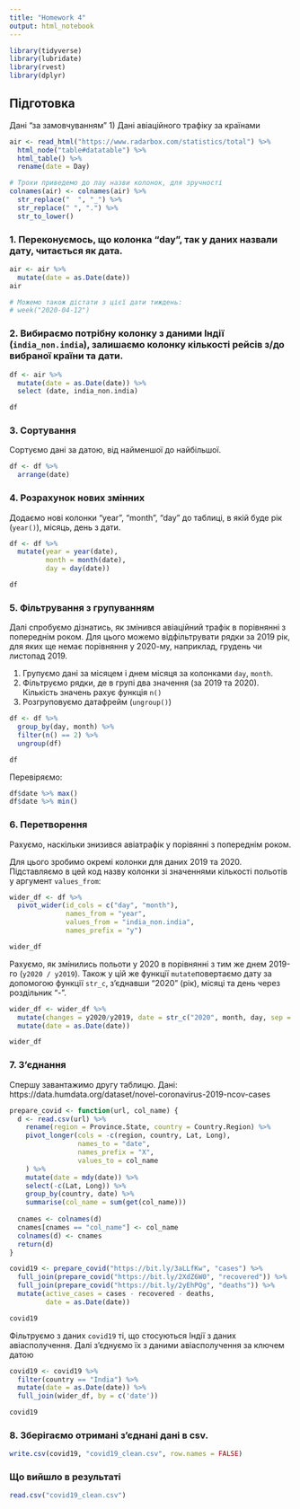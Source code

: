```yaml
---
title: "Homework 4"
output: html_notebook
---
```

  
```r
library(tidyverse)
library(lubridate)
library(rvest)
library(dplyr)
```

## Підготовка
Дані "за замовчуванням"
1) Дані авіаційного трафіку за країнами
```r
air <- read_html("https://www.radarbox.com/statistics/total") %>%
  html_node("table#datatable") %>%
  html_table() %>%
  rename(date = Day)

# Трохи приведемо до лау назви колонок, для зручності
colnames(air) <- colnames(air) %>%
  str_replace("  ", "_") %>%
  str_replace(" ", ".") %>%
  str_to_lower()
```

### 1. Переконуємось, що колонка "day", так у даних назвали дату, читається як дата. 

```r
air <- air %>%
  mutate(date = as.Date(date))
air

# Можемо також дістати з цієї дати тиждень:
# week("2020-04-12")
```

### 2. Вибираємо потрібну колонку з даними Індії (`india_non.india`), залишаємо колонку кількості рейсів з/до вибраної країни та дати.

```r
df <- air %>%
  mutate(date = as.Date(date)) %>%
  select (date, india_non.india)

df
```

### 3. Сортування
Сортуємо дані за датою, від найменшої до найбільшої.

```r
df <- df %>%
  arrange(date)
```

### 4. Розрахунок нових змінних
Додаємо нові колонки "year", "month", "day" до таблиці, в якій буде рік (`year()`), місяць, день з дати.

```r
df <- df %>%
  mutate(year = year(date),
         month = month(date),
         day = day(date))

df
```

### 5. Фільтрування з групуванням
Далі спробуємо дізнатись, як змінився авіаційний трафік в порівнянні з попереднім роком. Для цього можемо відфільтрувати рядки за 2019 рік, для яких ще немає порівняння у 2020-му, наприклад, грудень чи листопад 2019.

1) Групуємо дані за місяцем і днем місяця за колонками `day`, `month`.
2) Фільтруємо рядки, де в групі два значення (за 2019 та 2020). Кількість значень рахує функція `n()`
3) Розгруповуємо датафрейм (`ungroup()`)

```r
df <- df %>%
  group_by(day, month) %>%
  filter(n() == 2) %>%
  ungroup(df)

df
```

Перевіряємо:
```r
df$date %>% max()
df$date %>% min()
```

### 6. Перетворення
Рахуємо, наскільки знизився авіатрафік у порівянні з попереднім роком.

Для цього зробимо окремі колонки для даних 2019 та 2020. Підставляємо в цей код назву колонки зі значеннями кількості польотів у аргумент `values_from`:
```r
wider_df <- df %>% 
  pivot_wider(id_cols = c("day", "month"),
              names_from = "year",
              values_from = "india_non.india",
              names_prefix = "y")

wider_df
```

Рахуємо, як змінились польоти у 2020 в порівнянні з тим же днем 2019-го (`y2020 / y2019`).
Також у цій же функції `mutate`повертаємо дату за допомогою функції `str_c`, з'єднавши "2020" (рік), місяці та день через роздільник "-".
```r
wider_df <- wider_df %>%
  mutate(changes = y2020/y2019, date = str_c("2020", month, day, sep = "-")) %>%
  mutate(date = as.Date(date))

wider_df
```

### 7. З'єднання
Спершу завантажимо другу таблицю.
Дані: https://data.humdata.org/dataset/novel-coronavirus-2019-ncov-cases

```r
prepare_covid <- function(url, col_name) {
  d <- read.csv(url) %>%
    rename(region = Province.State, country = Country.Region) %>%
    pivot_longer(cols = -c(region, country, Lat, Long),
                 names_to = "date",
                 names_prefix = "X",
                 values_to = col_name
    ) %>%
    mutate(date = mdy(date)) %>%
    select(-c(Lat, Long)) %>%
    group_by(country, date) %>%
    summarise(col_name = sum(get(col_name)))
  
  cnames <- colnames(d)
  cnames[cnames == "col_name"] <- col_name
  colnames(d) <- cnames
  return(d)
}

covid19 <- prepare_covid("https://bit.ly/3aLLfKw", "cases") %>%
  full_join(prepare_covid("https://bit.ly/2XdZ6W0", "recovered")) %>%
  full_join(prepare_covid("https://bit.ly/2yEhPQg", "deaths")) %>%
  mutate(active_cases = cases - recovered - deaths,
         date = as.Date(date))

covid19
```

Фільтруємо з даних `covid19` ті, що стосуються Індії з даних авіасполучення. Далі з'єднуємо їх з даними авіасполучення за ключем датою

```r
covid19 <- covid19 %>%
  filter(country == "India") %>%
  mutate(date = as.Date(date)) %>%
  full_join(wider_df, by = c('date'))

covid19
```

### 8. Зберігаємо отримані з'єднані дані в csv.
```r
write.csv(covid19, "covid19_clean.csv", row.names = FALSE)
```


### Що вийшло в результаті 
```r
read.csv("covid19_clean.csv")
```
